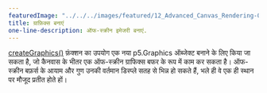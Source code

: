 ---
featuredImage: "../../../images/featured/12_Advanced_Canvas_Rendering-00_Create_Graphics-thumbnail.png"
title: ग्राफ़िक्स बनाएं
one-line-description: ऑफ-स्क्रीन इमेजरी बनाएं.
---

<a href="https://p5js.org/reference/#/p5/createGraphics" target="_blank">createGraphics()</a>
फ़ंक्शन का उपयोग एक नया p5.Graphics ऑब्जेक्ट बनाने के लिए किया जा सकता है, जो कैनवास के भीतर एक ऑफ-स्क्रीन ग्राफिक्स बफर के रूप में काम कर सकता है। 
ऑफ-स्क्रीन बफ़र्स के आयाम और गुण उनकी वर्तमान डिस्प्ले सतह से भिन्न हो सकते हैं, भले ही वे एक ही स्थान पर मौजूद प्रतीत होते हों।